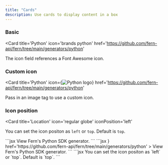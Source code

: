 ```yaml
---
title: "Cards"
description: Use cards to display content in a box
---
```


### Basic

<Card 
    title='Python' 
    icon='brands python' 
    href='https://github.com/fern-api/fern/tree/main/generators/python'
>
  The icon field references a Font Awesome icon. 
</Card>


### Custom icon

<Card 
    title='Python' 
    icon={<img src="https://upload.wikimedia.org/wikipedia/commons/c/c3/Python-logo-notext.svg" alt="Python logo"/>} 
    href='https://github.com/fern-api/fern/tree/main/generators/python'
>
  Pass in an image tag to use a custom icon.
</Card>

### Icon position

<Card 
    title='Location' 
    icon='regular globe' 
    iconPosition='left'
>
  You can set the icon positon as `left` or `top`. Default is `top`.
</Card>


<Aside>
  <CodeBlocks>
      <CodeBlock title="Basic">
        ```jsx
        <Card 
            title='Python' 
            icon='brands python' 
            href='https://github.com/fern-api/fern/tree/main/generators/python'
        >
        View Fern's Python SDK generator.
        </Card>
        ```
      </CodeBlock>
      <CodeBlock title="Custom Icon">
        ```jsx
        <Card 
            title='Python' 
            icon={<img src="https://upload.wikimedia.org/wikipedia/commons/c/c3/Python-logo-notext.svg" alt="Python logo"/>} 
            href='https://github.com/fern-api/fern/tree/main/generators/python'
        >
        View Fern's Python SDK generator.
        </Card>
        ```
      </CodeBlock>
      <CodeBlock title="Custom Icon">
        ```jsx
        <Card 
            title='Location' 
            icon='regular globe' 
            iconPosition='left'
        >
          You can set the icon positon as `left` or `top`. Default is `top`.
        </Card>
        ```
      </CodeBlock>
  </CodeBlocks>
</Aside>

